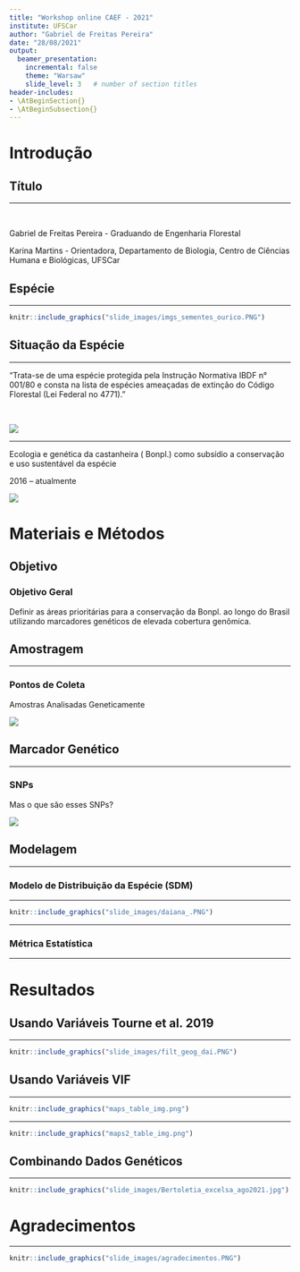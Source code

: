 ```yaml
---
title: "Workshop online CAEF - 2021"
institute: UFSCar
author: "Gabriel de Freitas Pereira"
date: "28/08/2021"
output: 
  beamer_presentation:
    incremental: false
    theme: "Warsaw"
    slide_level: 3   # number of section titles
header-includes:
- \AtBeginSection{}
- \AtBeginSubsection{}
---
```



# Introdução

## Título

---

\begin{center}
  {\textbf {Definição de áreas prioritárias para conservação da castanheira com base na distribuição espacial genômica.}}
\end{center}

\  

\scriptsize Gabriel de Freitas Pereira - Graduando de Engenharia Florestal \  


\scriptsize Karina Martins - Orientadora, Departamento de Biologia, Centro de Ciências Humana e Biológicas, UFSCar


## Espécie

---

\begin{emph}
  {\emph {Bertholletia excelsa}}
\end{emph}

```r
knitr::include_graphics("slide_images/imgs_sementes_ourico.PNG")
```

\center {\scriptsize {\color{blue}Fotos}: Karina Martins (1 a 3) e Renata Silva (4)} 


## Situação da Espécie

--- 

\center “Trata-se de uma espécie protegida pela Instrução Normativa IBDF n° 001/80 e consta na lista de espécies ameaçadas de extinção do Código Florestal (Lei Federal no 4771).”

\center {\scriptsize {\color{blue}Fonte}: Embrapa}

\  

![](slide_images/iucn_cast.jpg)

\center {\scriptsize {\color{blue}Fonte}: https://www.iucnredlist.org}


---

\begin{center} 
  Projeto {\textbf {EcoGenCast}}
\end{center}

\center 

Ecologia e genética da castanheira (\emph {Bertholletia excelsa} Bonpl.) como subsídio a conservação e uso sustentável da espécie

2016 – atualmente 

![](slide_images/logo_embrapa.jpg)

# Materiais e Métodos

## Objetivo 

### Objetivo Geral

\center

Definir as áreas prioritárias para a conservação da \emph {Bertholletia excelsa} Bonpl. ao longo do Brasil utilizando marcadores genéticos de elevada cobertura genômica.


## Amostragem

--- 

### Pontos de Coleta

\center Amostras Analisadas Geneticamente

![](slide_images/locais_coleta_karina.PNG)


## Marcador Genético

--- 

### SNPs

Mas o que são esses SNPs? 

![](slide_images/snps.png)

## Modelagem

---

### Modelo de Distribuição da Espécie (SDM)

\begin{itemize} \itemsep7pt

  \item O que são os modelos de nicho ecológico? 

  \item Qual sua utilidade?

\end{itemize}


---

```r
knitr::include_graphics("slide_images/daiana_.PNG")
```

\center {\scriptsize {\color{blue}Fonte:} Tourne et al. 2019. \textbf {Ecology and Evolution}}


---

### Métrica Estatística

\begin{itemize} \itemsep7pt

  \item Mas o que seria a AUC?

  \item AUC = área abaixo da curva
  
\end{itemize}

---


\begin{itemize} \itemsep7pt

  \item Atualização dos pontos de localização da espécie 


  \item Tipos de filtragens usadas:
  
  \begin{itemize} 
  
    \item Geográfica
    \item Geográfica + Ambiental 
    
  \end{itemize}
  

\end{itemize}


# Resultados

## Usando Variáveis Tourne et al. 2019

---

```r
knitr::include_graphics("slide_images/filt_geog_dai.PNG")
```

\center {\scriptsize {\color{blue}Figura 1.:} Probabilidade de ocorrência da Bertholletia excelsa numa escala de 0 a 1000 adequadas para a modelagem a 2.5 arco minutos usando a filtragem geográfica.}



## Usando Variáveis VIF

---

```r
knitr::include_graphics("maps_table_img.png")
```

\center {\scriptsize {\color{blue}Figura 2}: Resultados dos Modelos}


---

```r
knitr::include_graphics("maps2_table_img.png")
```

\center {\scriptsize {\color{blue}Figura 3}: Resultados dos Modelos}


## Combinando Dados Genéticos

---

```r
knitr::include_graphics("slide_images/Bertoletia_excelsa_ago2021.jpg")
```

\center {\scriptsize {\color{blue}Figura 4}: Grupos Genéticos}


# Agradecimentos

---

```r
knitr::include_graphics("slide_images/agradecimentos.PNG")
```






